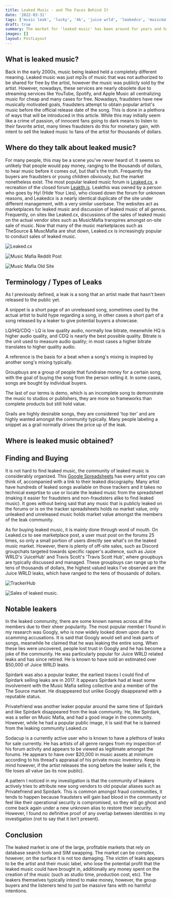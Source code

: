 ```yaml
---
title: Leaked Music - and The Faces Behind It
date: '2022-03-31'
tags: ['music leak', 'lucky', '4k', 'juice wrld', 'leakedcx', 'musicmafia']
draft: true
summary: The market for 'leaked music' has been around for years and has taken different forms and shapes. Nowadays, fraudsters are managing to obtain artist music before the official release date, with a market of hundreds of thousands of dollars behind it.
images: []
layout: PostLayout
---
```


## What is leaked music?

Back in the early 2000s, music being leaked held a completely different meaning. Leaked music was just mp3s of music that was not authorized to be shared for free by the artist, however the music was publicly sold by the artist. However, nowadays, these services are nearly obsolete due to streaming services like YouTube, Spotify, and Apple Music all centralizing music for cheap and many cases for free. Nowadays, fraudsters have new musically motivated goals, fraudsters attempt to obtain popular artist's music before the official release date of the song. This is done in a plethora of ways that will be introduced in this article. While this may initially seem like a crime of passion, of innocent fans going to dark means to listen to their favorite artist, many times fraudsters do this for monetary gain, with intent to sell the leaked music to fans of the artist for thousands of dollars.

## Where do they talk about leaked music?

For many people, this may be a scene you've never heard of. It seems so unlikely that people would pay money, ranging to the thousands of dollars, to hear music before it comes out, but that's the truth. Frequently the buyers are fraudsters or young children obviously, but the market nonetheless exist. The most popular leaked music forum is [Leaked.cx](https://leaked.cx), a recreation of the closed forum [Leakth.is](https://leakth.is). Leakthis was owned by a person who goes by Hyl (Hide Your Lies), who closed down the forum for unknown reasons, and Leakedcx is a nearly identical duplicate of the site under different management, with a very similar userbase. The websites act as marketplaces for leaked music and discussion of leaked music of all genres. Frequently, on sites like Leaked.cx, discussions of the sales of leaked music on the actual vendor sites such as MusicMafia transpires amongst on-site sale of music. Now that many of the music marketplaces such as TheSource & MuscMafia are shut down, Leaked.cx is increasingly popular to conduct sales of leaked music.

![Leaked.cx](/static/images/music/leakedcx.png)

![Music Mafia Reddit Post](/static/images/music/musicmafia_reddit.png)

![Music Mafia Old Site](/static/images/music/musicmafia.png)

## Terminology / Types of Leaks

As I previously defined, a leak is a song that an artist made that hasn't been released to the public yet.

A snippet is a short page of an unreleased song, sometimes used by the actual artist to build hype regarding a song, in other cases a short part of a song released by a leaker to give potential buyers a showcase.

LQ/HQ/CDQ - LQ is low quality audio, normally low bitrate, meanwhile HQ is higher audio quality, and CDQ is nearly the best possible quality. Bitrate is the unit used to measure audio quality; in most cases a higher bitrate translates to higher quality audio.

A reference is the basis for a beat when a song's mixing is inspired by another song's mixing typically.

Groupbuys are a group of people that fundraise money for a certain song, with the goal of buying the song from the person selling it. In some cases, songs are bought by individual buyers.

The last of our terms is demo, which is an incomplete song to demonstrate the music to studios or publishers, they are more so frameworks than complete products but still hold value.

Grails are highly desirable songs, they are considered 'top tier' and are highly wanted amongst the community typically. Many people labeling a snippet as a grail normally drives the price up of the leak.

## Where is leaked music obtained?

## Finding and Buying

It is not hard to find leaked music, the community of leaked music is considerably organized. This [Google Spreadsheets](https://docs.google.com/spreadsheets/d/1zoOIaNbBvfuL3sS3824acpqGxOdSZSIHM8-nI9C-Vfc/edit#gid=1114336431) has every artist you can think of, accompanied with a link to their leaked discography. Many artist have hundreds of leaked songs available on those trackers and it takes no technical exeprtise to use or locate the leaked music from the spreadsheet (making it easier for fraudsters and non-fraudsters alike to find leaked music). It goes without being said that any music that is publicly leaked on the forums or is on the tracker spreadsheets holds no market value, only unleaked and unreleased music holds market value amongst the members of the leak community.

As for buying leaked music, it is mainly done through word of mouth. On Leaked.cx to see marketplace post, a user must post on the forums 25 times, so only a small portion of users directly see what's on the leaked music market. However, there is plenty of off-site sales, such as Discord groupchats targeted towards specific rapper's audience, such as Juice WRLD's 'JuiceHub' and Travis Scott's 'Travis Scott Hub', where groupbuys are typically discussed and managed. These groupbuys can range up to the tens of thousands of dollars, the highest valued leaks I've observed are the Juice WRLD leaks, which have ranged to the tens of thousands of dollars.

![TrackerHub](/static/images/music/trackerhub.png)

![Sales of leaked music.](/static/images/music/sales_leaked.png)

## Notable leakers

In the leaked community, there are some known names across all the members due to their sheer popularity. The most popular member I found in my research was Googly, who is now widely looked down upon due to scamming accusations. It is said that Googly would sell and leak parts of songs, meanwhile he claimed that he was leaking the entire song. When these lies were uncovered, people lost trust in Googly and he has become a joke of the community. He was particularly popular for Juice WRLD related leaks and has since retired. He is known to have sold an estimated over \$50,000 of Juice WRLD leaks.

Spirdark was also a popular leaker, the earliest traces I could find of Spirdark selling leaks are in 2017. It appears Spirdark had at least some involvement with the Music Mafia selling collective and a member of the The Source market. He disappeared but unlike Googly disappeared with a reputable status.

Privatefriend was another leaker popular around the same time of Spirdark and like Spirdark disappeared from the leak community. He, like Spirdark, was a seller on Music Mafia, and had a good image in the community. However, while he had a popular public image, it is said that he is banned from the leaking community Leaked.cx

Sodacup is a currently active user who is known to have a plethora of leaks for sale currently. He has artists of all genre ranges from my inspection of his forum activity and appears to be viewed as legitimate amongst the forums. He appears to have over \$20,000 in music assets at minimum according to his thread's appraisal of his private music inventory. Keep in mind however, if the artist releases the song before the leaker sells it, the file loses all value (as its now public).

A pattern I noticed in my investigation is that the community of leakers actively tries to attribute new song vendors to old popular aliases such as Privatefriend and Spirdark. This is common amongst fraud communities, it tends to happen because fraudsters will gain bad blood in the community or feel like their operational security is compromised, so they will go ghost and come back again under a new unknown alias to restore their security. However, I found no definitive proof of any overlap between identities in my investigation (not to say that it isn't present).

## Conclusion

The leaked market is one of the large, profitable markets that rely on database search tools and SIM swapping. The market can be complex, however, on the surface it is not too damaging. The victim of leaks appears to be the artist and their music label, who lose the potential profit that the leaked music could have brought in, additionally any money spent on the creation of the music (such as studio time, production cost, etc). The leakers themselves typically intend to make money, however, the group buyers and the listeners tend to just be massive fans with no harmful intentions.
